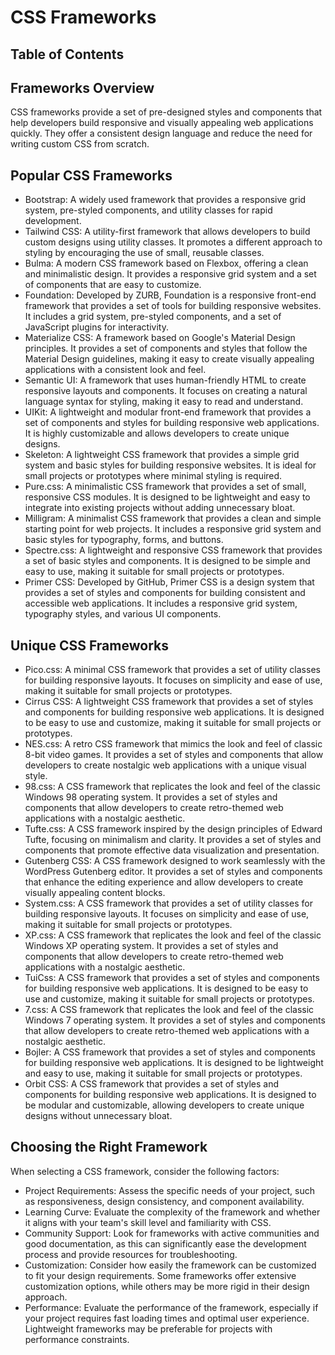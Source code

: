 
# CSS Frameworks

## Table of Contents

## Frameworks Overview

CSS frameworks provide a set of pre-designed styles and components that help developers build responsive and visually appealing web applications quickly. They offer a consistent design language and reduce the need for writing custom CSS from scratch.

## Popular CSS Frameworks

- Bootstrap: A widely used framework that provides a responsive grid system, pre-styled components, and utility classes for rapid development.
- Tailwind CSS: A utility-first framework that allows developers to build custom designs using utility classes. It promotes a different approach to styling by encouraging the use of small, reusable classes.
- Bulma: A modern CSS framework based on Flexbox, offering a clean and minimalistic design. It provides a responsive grid system and a set of components that are easy to customize.
- Foundation: Developed by ZURB, Foundation is a responsive front-end framework that provides a set of tools for building responsive websites. It includes a grid system, pre-styled components, and a set of JavaScript plugins for interactivity.
- Materialize CSS: A framework based on Google's Material Design principles. It provides a set of components and styles that follow the Material Design guidelines, making it easy to create visually appealing applications with a consistent look and feel.
- Semantic UI: A framework that uses human-friendly HTML to create responsive layouts and components. It focuses on creating a natural language syntax for styling, making it easy to read and understand.
- UIKit: A lightweight and modular front-end framework that provides a set of components and styles for building responsive web applications. It is highly customizable and allows developers to create unique designs.
- Skeleton: A lightweight CSS framework that provides a simple grid system and basic styles for building responsive websites. It is ideal for small projects or prototypes where minimal styling is required.
- Pure.css: A minimalistic CSS framework that provides a set of small, responsive CSS modules. It is designed to be lightweight and easy to integrate into existing projects without adding unnecessary bloat.
- Milligram: A minimalist CSS framework that provides a clean and simple starting point for web projects. It includes a responsive grid system and basic styles for typography, forms, and buttons.
- Spectre.css: A lightweight and responsive CSS framework that provides a set of basic styles and components. It is designed to be simple and easy to use, making it suitable for small projects or prototypes.
- Primer CSS: Developed by GitHub, Primer CSS is a design system that provides a set of styles and components for building consistent and accessible web applications. It includes a responsive grid system, typography styles, and various UI components.

## Unique CSS Frameworks

- Pico.css: A minimal CSS framework that provides a set of utility classes for building responsive layouts. It focuses on simplicity and ease of use, making it suitable for small projects or prototypes.
- Cirrus CSS: A lightweight CSS framework that provides a set of styles and components for building responsive web applications. It is designed to be easy to use and customize, making it suitable for small projects or prototypes.
- NES.css: A retro CSS framework that mimics the look and feel of classic 8-bit video games. It provides a set of styles and components that allow developers to create nostalgic web applications with a unique visual style.
- 98.css: A CSS framework that replicates the look and feel of the classic Windows 98 operating system. It provides a set of styles and components that allow developers to create retro-themed web applications with a nostalgic aesthetic.
- Tufte.css: A CSS framework inspired by the design principles of Edward Tufte, focusing on minimalism and clarity. It provides a set of styles and components that promote effective data visualization and presentation.
- Gutenberg CSS: A CSS framework designed to work seamlessly with the WordPress Gutenberg editor. It provides a set of styles and components that enhance the editing experience and allow developers to create visually appealing content blocks.
- System.css: A CSS framework that provides a set of utility classes for building responsive layouts. It focuses on simplicity and ease of use, making it suitable for small projects or prototypes.
- XP.css: A CSS framework that replicates the look and feel of the classic Windows XP operating system. It provides a set of styles and components that allow developers to create retro-themed web applications with a nostalgic aesthetic.
- TuiCss: A CSS framework that provides a set of styles and components for building responsive web applications. It is designed to be easy to use and customize, making it suitable for small projects or prototypes.
- 7.css: A CSS framework that replicates the look and feel of the classic Windows 7 operating system. It provides a set of styles and components that allow developers to create retro-themed web applications with a nostalgic aesthetic.
- Bojler: A CSS framework that provides a set of styles and components for building responsive web applications. It is designed to be lightweight and easy to use, making it suitable for small projects or prototypes.
- Orbit CSS: A CSS framework that provides a set of styles and components for building responsive web applications. It is designed to be modular and customizable, allowing developers to create unique designs without unnecessary bloat.

## Choosing the Right Framework

When selecting a CSS framework, consider the following factors:

- Project Requirements: Assess the specific needs of your project, such as responsiveness, design consistency, and component availability.
- Learning Curve: Evaluate the complexity of the framework and whether it aligns with your team's skill level and familiarity with CSS.
- Community Support: Look for frameworks with active communities and good documentation, as this can significantly ease the development process and provide resources for troubleshooting.
- Customization: Consider how easily the framework can be customized to fit your design requirements. Some frameworks offer extensive customization options, while others may be more rigid in their design approach.
- Performance: Evaluate the performance of the framework, especially if your project requires fast loading times and optimal user experience. Lightweight frameworks may be preferable for projects with performance constraints.

<BackToTop />
